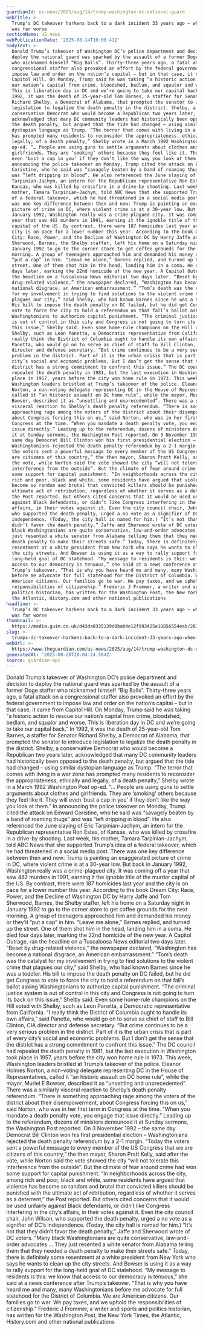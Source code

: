 ```yaml
---
guardianId: us-news/2025/aug/14/trump-washington-dc-national-guard
webTitle: >-
  Trump’s DC takeover harkens back to a dark incident 33 years ago – when crime
  was far worse
sectionName: US news
webPublicationDate: '2025-08-14T10:00:41Z'
bodyText: >-
  Donald Trump’s takeover of Washington DC’s police department and decision to
  deploy the national guard was sparked by the assault of a former Doge staffer
  who nicknamed himself “Big Balls”. Thirty-three years ago, a fatal attack on a
  congressional staffer also provoked an effort by the federal government to
  impose law and order on the nation’s capital – but in that case, it came from
  Capitol Hill. On Monday, Trump said he was taking “a historic action to rescue
  our nation’s capital from crime, bloodshed, bedlam, and squalor and worse.
  This is liberation day in DC and we’re going to take our capital back.” In
  1992, it was the death of 25-year-old Tom Barnes, a staffer for Senator
  Richard Shelby, a Democrat of Alabama, that prompted the senator to introduce
  legislation to legalize the death penalty in the district. Shelby, a
  conservative Democrat who would become a Republican two years later,
  acknowledged that many DC community leaders had historically been opposed to
  the death penalty, but argued that the tide had changed – using similar
  dystopian language as Trump. “The terror that comes with living in a war zone
  has prompted many residents to reconsider the appropriateness, ethically and
  legally, of a death penalty,” Shelby wrote in a March 1992 Washington Post
  op-ed. “… People are using guns to settle arguments about clothes and
  girlfriends. They are ‘smoking’ others because they feel like it. They will
  even ‘bust a cap in you’ if they don’t like the way you look at them.” In
  announcing the police takeover on Monday, Trump cited the attack on Edward
  Coristine, who he said was “savagely beaten by a band of roaming thugs” and
  was “left dripping in blood”. He also referenced the June slaying of Eric
  Tarpinian-Jachym, an intern for the Republican representative Ron Estes, of
  Kansas, who was killed by crossfire in a drive-by shooting. Last week, his
  mother, Tamara Tarpinian-Jachym, told ABC News that she supported Trump’s idea
  of a federal takeover, which he had threatened in a social media post. There
  was one key difference between then and now: Trump is painting an exaggerated
  picture of crime in DC, where violent crime is at a 30-year low. But back in
  January 1992, Washington really was a crime-plagued city. It was coming off a
  year that saw 482 murders in 1991, earning it the ignoble title of the murder
  capital of the US. By contrast, there were 187 homicides last year and the
  city is on pace for a lower number this year. According to the book Dream
  City: Race, Power, and the Decline of Washington DC by Harry Jaffe and Tom
  Sherwood, Barnes, the Shelby staffer, left his home on a Saturday night in
  January 1992 to go to the corner store to get coffee grounds for the next
  morning. A group of teenagers approached him and demanded his money or they’d
  “put a cap” in him. “Leave me alone,” Barnes replied, and turned up the
  street. One of them shot him in the head, landing him in a coma. He died four
  days later, marking the 22nd homicide of the new year. A Capitol Outrage, ran
  the headline on a Tuscaloosa News editorial two days later. “Beset by
  drug-related violence,” the newspaper declared, “Washington has become a
  national disgrace, an American embarrassment.” “Tom’s death was the catalyst
  for my involvement in trying to find solutions to the violent crime that
  plagues our city,” said Shelby, who had known Barnes since he was a toddler.
  His bill to impose the death penalty on DC failed, but he did get Congress to
  vote to force the city to hold a referendum on that fall’s ballot asking
  Washingtonians to authorize capital punishment. “The criminal justice system
  is out of control in this city and Congress is not going to turn its back on
  this issue,” Shelby said. Even some home-rule champions on the Hill voted with
  Shelby, such as Leon Panetta, a Democratic representative from California. “I
  really think the District of Columbia ought to handle its own affairs,” said
  Panetta, who would go on to serve as chief of staff to Bill Clinton, CIA
  director and defense secretary. “But crime continues to be a very serious
  problem in the district. Part of it is the urban crisis that is part of every
  city’s social and economic problems. But I don’t get the sense that the
  district has a strong commitment to confront this issue.” The DC council had
  repealed the death penalty in 1981, but the last execution in Washington took
  place in 1957, years before the city won home rule in 1973. This week,
  Washington leaders bristled at Trump’s takeover of the police. Eleanor Holmes
  Norton, a non-voting delegate representing DC in the House of Representatives,
  called it “an historic assault on DC home rule”, while the mayor, Muriel E
  Bowser, described it as “unsettling and unprecedented”. There was a similarly
  visceral reaction to Shelby’s death penalty referendum. “There is something
  approaching rage among the voters of the district about their disempowerment,
  about Congress forcing this on us,” said Norton, who was in her first term in
  Congress at the time. “When you mandate a death penalty vote, you engage that
  issue directly.” Leading up to the referendum, dozens of ministers denounced
  it at Sunday sermons, the Washington Post reported. On 3 November 1992 – the
  same day Democrat Bill Clinton won his first presidential election –
  Washingtonians rejected the death penalty referendum by a 2-1 margin. “Today
  the voters sent a powerful message to every member of the US Congress that we
  are citizens of this country,” the then mayor, Sharon Pratt Kelly, said after
  the vote, while Norton said the vote showed the city “will not tolerate this
  interference from the outside”. But the climate of fear around crime had won
  some support for capital punishment. “In neighborhoods across the city, among
  rich and poor, black and white, some residents have argued that violence has
  become so random and brutal that convicted killers should be punished with the
  ultimate act of retribution, regardless of whether it serves as a deterrent,”
  the Post reported. But others cited concerns that it would be used unfairly
  against Black defendants, or didn’t like Congress interfering in the city’s
  affairs, in their votes against it. Even the city council chair, John Wilson,
  who supported the death penalty, urged a no vote as a signifier of DC’s
  independence. (Today, the city hall is named for him.) “It’s not that they
  didn’t favor the death penalty,” Jaffe and Sherwood wrote of DC voters. “Many
  black Washingtonians are quite conservative, law-and-order advocates … They
  just resented a white senator from Alabama telling them that they needed a
  death penalty to make their streets safe.” Today, there is definitely some
  resentment at a white president from New York who says he wants to clean up
  the city streets. And Bowser is using it as a way to rally support for the
  long-held goal of DC statehood. “My message to residents is this: we know that
  access to our democracy is tenuous,” she said at a news conference after
  Trump’s takeover. “That is why you have heard me and many, many Washingtonians
  before me advocate for full statehood for the District of Columbia. We are
  American citizens. Our families go to war. We pay taxes, and we uphold the
  responsibilities of citizenship.” Frederic J Frommer, a writer and sports and
  politics historian, has written for the Washington Post, the New York Times,
  the Atlantic, History.com and other national publications
headline: >-
  Trump’s DC takeover harkens back to a dark incident 33 years ago – when crime
  was far worse
thumbnail: >-
  https://media.guim.co.uk/d43da0335139d0bab4e12f993425e10856554eab/281_0_1815_1453/500.jpg
slug: >-
  trumps-dc-takeover-harkens-back-to-a-dark-incident-33-years-ago-when-crime-was-far-worse
webUrl: >-
  https://www.theguardian.com/us-news/2025/aug/14/trump-washington-dc-national-guard
generatedAt: '2025-08-28T20:04:24.504Z'
source: guardian-api
---
```

Donald Trump’s takeover of Washington DC’s police department and decision to deploy the national guard was sparked by the assault of a former Doge staffer who nicknamed himself “Big Balls”. Thirty-three years ago, a fatal attack on a congressional staffer also provoked an effort by the federal government to impose law and order on the nation’s capital – but in that case, it came from Capitol Hill. On Monday, Trump said he was taking “a historic action to rescue our nation’s capital from crime, bloodshed, bedlam, and squalor and worse. This is liberation day in DC and we’re going to take our capital back.” In 1992, it was the death of 25-year-old Tom Barnes, a staffer for Senator Richard Shelby, a Democrat of Alabama, that prompted the senator to introduce legislation to legalize the death penalty in the district. Shelby, a conservative Democrat who would become a Republican two years later, acknowledged that many DC community leaders had historically been opposed to the death penalty, but argued that the tide had changed – using similar dystopian language as Trump. “The terror that comes with living in a war zone has prompted many residents to reconsider the appropriateness, ethically and legally, of a death penalty,” Shelby wrote in a March 1992 Washington Post op-ed. “… People are using guns to settle arguments about clothes and girlfriends. They are ‘smoking’ others because they feel like it. They will even ‘bust a cap in you’ if they don’t like the way you look at them.” In announcing the police takeover on Monday, Trump cited the attack on Edward Coristine, who he said was “savagely beaten by a band of roaming thugs” and was “left dripping in blood”. He also referenced the June slaying of Eric Tarpinian-Jachym, an intern for the Republican representative Ron Estes, of Kansas, who was killed by crossfire in a drive-by shooting. Last week, his mother, Tamara Tarpinian-Jachym, told ABC News that she supported Trump’s idea of a federal takeover, which he had threatened in a social media post. There was one key difference between then and now: Trump is painting an exaggerated picture of crime in DC, where violent crime is at a 30-year low. But back in January 1992, Washington really was a crime-plagued city. It was coming off a year that saw 482 murders in 1991, earning it the ignoble title of the murder capital of the US. By contrast, there were 187 homicides last year and the city is on pace for a lower number this year. According to the book Dream City: Race, Power, and the Decline of Washington DC by Harry Jaffe and Tom Sherwood, Barnes, the Shelby staffer, left his home on a Saturday night in January 1992 to go to the corner store to get coffee grounds for the next morning. A group of teenagers approached him and demanded his money or they’d “put a cap” in him. “Leave me alone,” Barnes replied, and turned up the street. One of them shot him in the head, landing him in a coma. He died four days later, marking the 22nd homicide of the new year. A Capitol Outrage, ran the headline on a Tuscaloosa News editorial two days later. “Beset by drug-related violence,” the newspaper declared, “Washington has become a national disgrace, an American embarrassment.” “Tom’s death was the catalyst for my involvement in trying to find solutions to the violent crime that plagues our city,” said Shelby, who had known Barnes since he was a toddler. His bill to impose the death penalty on DC failed, but he did get Congress to vote to force the city to hold a referendum on that fall’s ballot asking Washingtonians to authorize capital punishment. “The criminal justice system is out of control in this city and Congress is not going to turn its back on this issue,” Shelby said. Even some home-rule champions on the Hill voted with Shelby, such as Leon Panetta, a Democratic representative from California. “I really think the District of Columbia ought to handle its own affairs,” said Panetta, who would go on to serve as chief of staff to Bill Clinton, CIA director and defense secretary. “But crime continues to be a very serious problem in the district. Part of it is the urban crisis that is part of every city’s social and economic problems. But I don’t get the sense that the district has a strong commitment to confront this issue.” The DC council had repealed the death penalty in 1981, but the last execution in Washington took place in 1957, years before the city won home rule in 1973. This week, Washington leaders bristled at Trump’s takeover of the police. Eleanor Holmes Norton, a non-voting delegate representing DC in the House of Representatives, called it “an historic assault on DC home rule”, while the mayor, Muriel E Bowser, described it as “unsettling and unprecedented”. There was a similarly visceral reaction to Shelby’s death penalty referendum. “There is something approaching rage among the voters of the district about their disempowerment, about Congress forcing this on us,” said Norton, who was in her first term in Congress at the time. “When you mandate a death penalty vote, you engage that issue directly.” Leading up to the referendum, dozens of ministers denounced it at Sunday sermons, the Washington Post reported. On 3 November 1992 – the same day Democrat Bill Clinton won his first presidential election – Washingtonians rejected the death penalty referendum by a 2-1 margin. “Today the voters sent a powerful message to every member of the US Congress that we are citizens of this country,” the then mayor, Sharon Pratt Kelly, said after the vote, while Norton said the vote showed the city “will not tolerate this interference from the outside”. But the climate of fear around crime had won some support for capital punishment. “In neighborhoods across the city, among rich and poor, black and white, some residents have argued that violence has become so random and brutal that convicted killers should be punished with the ultimate act of retribution, regardless of whether it serves as a deterrent,” the Post reported. But others cited concerns that it would be used unfairly against Black defendants, or didn’t like Congress interfering in the city’s affairs, in their votes against it. Even the city council chair, John Wilson, who supported the death penalty, urged a no vote as a signifier of DC’s independence. (Today, the city hall is named for him.) “It’s not that they didn’t favor the death penalty,” Jaffe and Sherwood wrote of DC voters. “Many black Washingtonians are quite conservative, law-and-order advocates … They just resented a white senator from Alabama telling them that they needed a death penalty to make their streets safe.” Today, there is definitely some resentment at a white president from New York who says he wants to clean up the city streets. And Bowser is using it as a way to rally support for the long-held goal of DC statehood. “My message to residents is this: we know that access to our democracy is tenuous,” she said at a news conference after Trump’s takeover. “That is why you have heard me and many, many Washingtonians before me advocate for full statehood for the District of Columbia. We are American citizens. Our families go to war. We pay taxes, and we uphold the responsibilities of citizenship.” Frederic J Frommer, a writer and sports and politics historian, has written for the Washington Post, the New York Times, the Atlantic, History.com and other national publications
